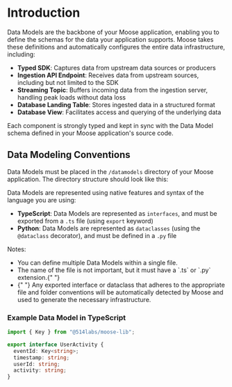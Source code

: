 
# Introduction

Data Models are the backbone of your Moose application, enabling you to define the schemas for the data your application supports. Moose takes these definitions and automatically configures the entire data infrastructure, including:

- **Typed SDK**: Captures data from upstream data sources or producers
- **Ingestion API Endpoint**: Receives data from upstream sources, including but not limited to the SDK
- **Streaming Topic**: Buffers incoming data from the ingestion server, handling peak loads without data loss
- **Database Landing Table**: Stores ingested data in a structured format
- **Database View**: Facilitates access and querying of the underlying data

Each component is strongly typed and kept in sync with the Data Model schema defined in your Moose application's source code.

## Data Modeling Conventions

Data Models must be placed in the `/datamodels` directory of your Moose application. The directory structure should look like this:

<FileTree>
  <FileTree.Folder name="app" open>
    <FileTree.Folder name="datamodels" open>
      <FileTree.File name="models.ts" />
    </FileTree.Folder>
    <FileTree.Folder name="..." />
  </FileTree.Folder>
</FileTree>

Data Models are represented using native features and syntax of the language you are using:

- **TypeScript**: Data Models are represented as `interfaces`, and must be exported from a `.ts` file (using `export` keyword)
- **Python**: Data Models are represented as `dataclasses` (using the `@dataclass` decorator), and must be defined in a `.py` file

<Callout>
  Notes:
  <ul>
    <li> You can define multiple Data Models within a single file. </li>
    <li>
      The name of the file is not important, but it must have a `.ts` or `.py`
      extension.{" "}
    </li>
    <li>
      {" "}
      Any exported interface or dataclass that adheres to the appropriate file and
      folder conventions will be automatically detected by Moose and used to generate
      the necessary infrastructure.
    </li>
  </ul>
</Callout>

### Example Data Model in TypeScript

```ts filename="datamodels/models.ts" copy
import { Key } from "@514labs/moose-lib";

export interface UserActivity {
  eventId: Key<string>;
  timestamp: string;
  userId: string;
  activity: string;
}
```

